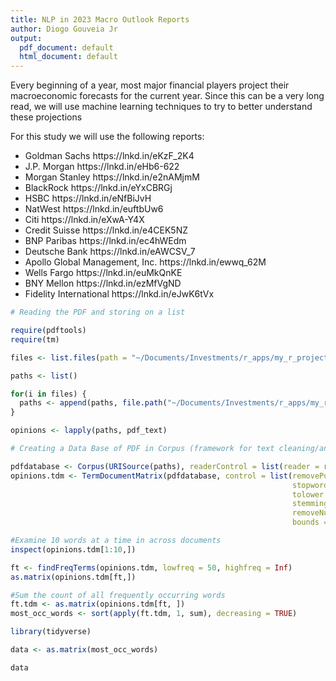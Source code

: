```yaml
---
title: NLP in 2023 Macro Outlook Reports
author: Diogo Gouveia Jr
output:
  pdf_document: default
  html_document: default
---
```


Every beginning of a year, most major financial players project their macroeconomic forecasts for the current year. Since this can be a very long read, we will use machine learning techniques to try to better understand these projections

For this study we will use the following reports:

- Goldman Sachs https://lnkd.in/eKzF_2K4
- J.P. Morgan https://lnkd.in/eHb6-622
- Morgan Stanley https://lnkd.in/e2nAMjmM
- BlackRock https://lnkd.in/eYxCBRGj
- HSBC https://lnkd.in/eNfBiJvH
- NatWest https://lnkd.in/euftbUw6
- Citi https://lnkd.in/eXwA-Y4X
- Credit Suisse https://lnkd.in/e4CEK5NZ
- BNP Paribas https://lnkd.in/ec4hWEdm
- Deutsche Bank https://lnkd.in/eAWCSV_7
- Apollo Global Management, Inc. https://lnkd.in/ewwq_62M
- Wells Fargo https://lnkd.in/euMkQnKE
- BNY Mellon https://lnkd.in/ezMfVgND
- Fidelity International https://lnkd.in/eJwK6tVx


```r

# Reading the PDF and storing on a list

require(pdftools)
require(tm)

files <- list.files(path = "~/Documents/Investments/r_apps/my_r_projects/Reports", pattern = "pdf$")

paths <- list()

for(i in files) {
  paths <- append(paths, file.path("~/Documents/Investments/r_apps/my_r_projects/Reports", i))
}

opinions <- lapply(paths, pdf_text)

```

```r
# Creating a Data Base of PDF in Corpus (framework for text cleaning/analysis)

pdfdatabase <- Corpus(URISource(paths), readerControl = list(reader = readPDF))
opinions.tdm <- TermDocumentMatrix(pdfdatabase, control = list(removePunctuation = TRUE,
                                                               stopwords = TRUE,
                                                               tolower = TRUE,
                                                               stemming = FALSE,
                                                               removeNumbers = TRUE,
                                                               bounds = list(global = c(3, Inf))))


```

```r
#Examine 10 words at a time in across documents
inspect(opinions.tdm[1:10,])

```
```r
ft <- findFreqTerms(opinions.tdm, lowfreq = 50, highfreq = Inf)
as.matrix(opinions.tdm[ft,])
```
```r
#Sum the count of all frequently occurring words
ft.tdm <- as.matrix(opinions.tdm[ft, ])
most_occ_words <- sort(apply(ft.tdm, 1, sum), decreasing = TRUE)
```

```r
library(tidyverse)

data <- as.matrix(most_occ_words)

```


```r
data 
  

```